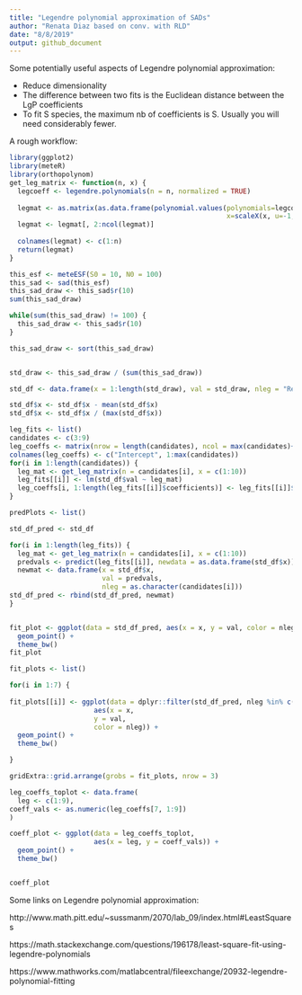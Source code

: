 ```yaml
---
title: "Legendre polynomial approximation of SADs"
author: "Renata Diaz based on conv. with RLD"
date: "8/8/2019"
output: github_document
---
```


Some potentially useful aspects of Legendre polynomial approximation:

- Reduce dimensionality
- The difference between two fits is the Euclidean distance between the LgP coefficients
- To fit S species, the maximum nb of coefficients is S. Usually you will need considerably fewer. 


A rough workflow:

```r


library(ggplot2)
library(meteR)
library(orthopolynom)
get_leg_matrix <- function(n, x) {
  legcoeff <- legendre.polynomials(n = n, normalized = TRUE)
  
  legmat <- as.matrix(as.data.frame(polynomial.values(polynomials=legcoeff,
                                                      x=scaleX(x, u=-1, v=1))))
  legmat <- legmat[, 2:ncol(legmat)]
  
  colnames(legmat) <- c(1:n)
  return(legmat)
}

this_esf <- meteESF(S0 = 10, N0 = 100)
this_sad <- sad(this_esf)
this_sad_draw <- this_sad$r(10)
sum(this_sad_draw)

while(sum(this_sad_draw) != 100) {
  this_sad_draw <- this_sad$r(10)
}

this_sad_draw <- sort(this_sad_draw)


std_draw <- this_sad_draw / (sum(this_sad_draw))

std_df <- data.frame(x = 1:length(std_draw), val = std_draw, nleg = "Real")

std_df$x <- std_df$x - mean(std_df$x)
std_df$x <- std_df$x / (max(std_df$x))

leg_fits <- list()
candidates <- c(3:9)
leg_coeffs <- matrix(nrow = length(candidates), ncol = max(candidates)+ 1)
colnames(leg_coeffs) <- c("Intercept", 1:max(candidates))
for(i in 1:length(candidates)) {
  leg_mat <- get_leg_matrix(n = candidates[i], x = c(1:10))
  leg_fits[[i]] <- lm(std_df$val ~ leg_mat)
  leg_coeffs[i, 1:length(leg_fits[[i]]$coefficients)] <- leg_fits[[i]]$coefficients
}

predPlots <- list()

std_df_pred <- std_df

for(i in 1:length(leg_fits)) {
  leg_mat <- get_leg_matrix(n = candidates[i], x = c(1:10))
  predvals <- predict(leg_fits[[i]], newdata = as.data.frame(std_df$x))
  newmat <- data.frame(x = std_df$x,
                       val = predvals,
                       nleg = as.character(candidates[i]))
std_df_pred <- rbind(std_df_pred, newmat)
}


fit_plot <- ggplot(data = std_df_pred, aes(x = x, y = val, color = nleg)) +
  geom_point() +
  theme_bw()
fit_plot

fit_plots <- list() 

for(i in 1:7) {
  
fit_plots[[i]] <- ggplot(data = dplyr::filter(std_df_pred, nleg %in% c("Real", as.character(unique(std_df_pred$nleg)[i + 1]))), 
                     aes(x = x,
                     y = val,
                     color = nleg)) +
  geom_point() +
  theme_bw()

}

gridExtra::grid.arrange(grobs = fit_plots, nrow = 3)

leg_coeffs_toplot <- data.frame(
  leg <- c(1:9),
coeff_vals <- as.numeric(leg_coeffs[7, 1:9])
)

coeff_plot <- ggplot(data = leg_coeffs_toplot,
                     aes(x = leg, y = coeff_vals)) +
  geom_point() +
  theme_bw()


coeff_plot

```

Some links on Legendre polynomial approximation:

http://www.math.pitt.edu/~sussmanm/2070/lab_09/index.html#LeastSquares

https://math.stackexchange.com/questions/196178/least-square-fit-using-legendre-polynomials

https://www.mathworks.com/matlabcentral/fileexchange/20932-legendre-polynomial-fitting


